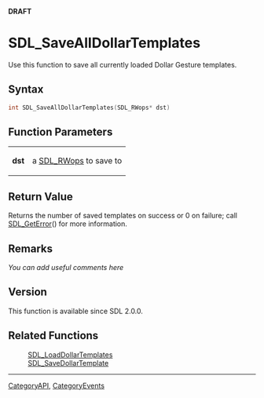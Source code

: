 <span color="red">'''DRAFT'''</span>


<!-- #*^*^*^*^*See http://wiki.libsdl.org/moin.cgi/SGFunctions for details on editing this page*^*^*^*^* -->


= SDL_SaveAllDollarTemplates =
Use this function to save all currently loaded Dollar Gesture templates.




== Syntax ==
<syntaxhighlight lang='c++'>
int SDL_SaveAllDollarTemplates(SDL_RWops* dst)
</syntaxhighlight>


== Function Parameters ==
{|
|'''dst'''
|a [[SDL_RWops]] to save to
|}

== Return Value ==
Returns the number of saved templates on success or 0 on failure; call [[SDL_GetError]]() for more information.



== Remarks ==
''You can add useful comments here''

<!-- #Leave this section as-is unless you have a remark to put in.  In that case, replace ''You can add useful comments here'' with your remark(s) following the Style Guide instructions.  Leave the rest of the markup alone and delete this comment. -->

== Version ==
This function is available since SDL 2.0.0.

== Related Functions ==
:[[SDL_LoadDollarTemplates]]
:[[SDL_SaveDollarTemplate]]

----
[[CategoryAPI]], [[CategoryEvents]]
<!-- #See the Style Guide for instructions on editing the footer. -->
